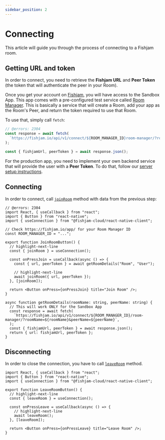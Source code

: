 ```yaml
---
sidebar_position: 2
---
```



# Connecting

This article will guide you through the process of connecting to a Fishjam room.

## Getting URL and token

In order to connect, you need to retrieve the **Fishjam URL** and **Peer Token** (the token that will authenticate the peer in
your Room).

<Tabs groupId="app-type">

  <TabItem value="sandbox" label="Sandbox App">

Once you get your account on [Fishjam](https://fishjam.io), you will have access to the Sandbox App. This app comes
with a pre-configured test service called [Room Manager](/room-manager). This is basically a service that will create a Room, add your app as
the Room's Peer, and return the token required to use that Room.

To use that, simply call `fetch`:

```ts
// @errors: 2304
const response = await fetch(
  `https://fishjam.io/api/v1/connect/${ROOM_MANAGER_ID}room-manager/?roomName=${roomName}&peerName=${peerName}`,
);

const { fishjamUrl, peerToken } = await response.json();
```

  </TabItem>
  <TabItem value="production" label="Production App">

For the production app, you need to implement your own backend service that will provide the user with a **Peer Token**. To do that,
follow our [server setup instructions](/production/server).

  </TabItem>
</Tabs>

## Connecting

In order to connect, call [`joinRoom`](/api/mobile/functions/useConnection#joinroom) method with data from the previous step:

```tsx
// @errors: 2304
import React, { useCallback } from "react";
import { Button } from "react-native";
import { useConnection } from "@fishjam-cloud/react-native-client";

// Check https://fishjam.io/app/ for your Room Manager ID
const ROOM_MANAGER_ID = "...";

export function JoinRoomButton() {
  // highlight-next-line
  const { joinRoom } = useConnection();

  const onPressJoin = useCallback(async () => {
    const { url, peerToken } = await getRoomDetails("Room", "User");

    // highlight-next-line
    await joinRoom({ url, peerToken });
  }, [joinRoom]);

  return <Button onPress={onPressJoin} title="Join Room" />;
}

async function getRoomDetails(roomName: string, peerName: string) {
  // This will work ONLY for the Sandbox App
  const response = await fetch(
    `https://fishjam.io/api/v1/connect/${ROOM_MANAGER_ID}/room-manager/?roomName=${roomName}&peerName=${peerName}`,
  );
  const { fishjamUrl, peerToken } = await response.json();
  return { url: fishjamUrl, peerToken };
}
```

## Disconnecting

In order to close the connection, you have to call [`leaveRoom`](/api/mobile/functions/useConnection#leaveroom) method.

```tsx
import React, { useCallback } from "react";
import { Button } from "react-native";
import { useConnection } from "@fishjam-cloud/react-native-client";

export function LeaveRoomButton() {
  // highlight-next-line
  const { leaveRoom } = useConnection();

  const onPressLeave = useCallback(async () => {
    // highlight-next-line
    await leaveRoom();
  }, [leaveRoom]);

  return <Button onPress={onPressLeave} title="Leave Room" />;
}
```
